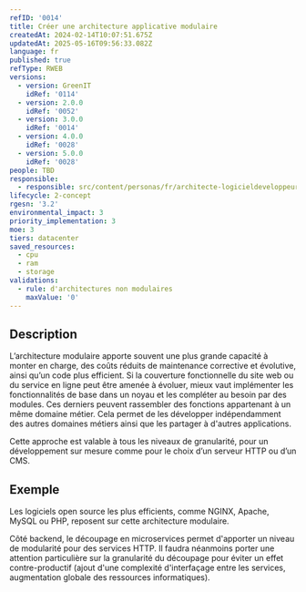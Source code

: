 ```yaml
---
refID: '0014'
title: Créer une architecture applicative modulaire
createdAt: 2024-02-14T10:07:51.675Z
updatedAt: 2025-05-16T09:56:33.082Z
language: fr
published: true
refType: RWEB
versions:
  - version: GreenIT
    idRef: '0114'
  - version: 2.0.0
    idRef: '0052'
  - version: 3.0.0
    idRef: '0014'
  - version: 4.0.0
    idRef: '0028'
  - version: 5.0.0
    idRef: '0028'
people: TBD
responsible:
  - responsible: src/content/personas/fr/architecte-logicieldeveloppeur.mdx
lifecycle: 2-concept
rgesn: '3.2'
environmental_impact: 3
priority_implementation: 3
moe: 3
tiers: datacenter
saved_resources:
  - cpu
  - ram
  - storage
validations:
  - rule: d'architectures non modulaires
    maxValue: '0'
---
```


## Description

L’architecture modulaire apporte souvent une plus grande capacité à monter en charge,
des coûts réduits de maintenance corrective et évolutive, ainsi qu’un code plus efficient.
Si la couverture fonctionnelle du site web ou du service en ligne peut être amenée à évoluer, mieux vaut implémenter les fonctionnalités de base dans un noyau et les compléter au besoin par des modules. Ces derniers peuvent rassembler des fonctions appartenant à un même domaine métier. Cela permet de les développer indépendamment des autres domaines métiers ainsi que les partager à d'autres applications.

Cette approche est valable à tous les niveaux de granularité, pour un développement sur mesure comme pour le choix d’un serveur HTTP ou d’un CMS.

## Exemple

Les logiciels open source les plus efficients, comme NGINX, Apache, MySQL ou PHP, reposent sur cette architecture modulaire.

Côté backend, le découpage en microservices permet d'apporter un niveau de modularité pour des services HTTP. Il faudra néanmoins porter une attention particulière sur la granularité du découpage pour éviter un effet contre-productif (ajout d'une complexité d'interfaçage entre les services, augmentation globale des ressources informatiques).
